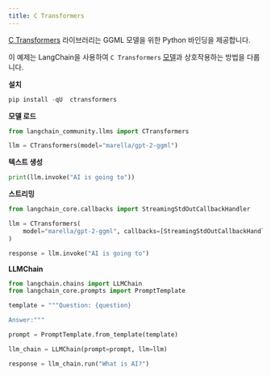 ```yaml
---
title: C Transformers
---
```


[C Transformers](https://github.com/marella/ctransformers) 라이브러리는 GGML 모델을 위한 Python 바인딩을 제공합니다.

이 예제는 LangChain을 사용하여 `C Transformers` [모델](https://github.com/marella/ctransformers#supported-models)과 상호작용하는 방법을 다룹니다.

**설치**

```python
pip install -qU  ctransformers
```

**모델 로드**

```python
from langchain_community.llms import CTransformers

llm = CTransformers(model="marella/gpt-2-ggml")
```

**텍스트 생성**

```python
print(llm.invoke("AI is going to"))
```

**스트리밍**

```python
from langchain_core.callbacks import StreamingStdOutCallbackHandler

llm = CTransformers(
    model="marella/gpt-2-ggml", callbacks=[StreamingStdOutCallbackHandler()]
)

response = llm.invoke("AI is going to")
```

**LLMChain**

```python
from langchain.chains import LLMChain
from langchain_core.prompts import PromptTemplate

template = """Question: {question}

Answer:"""

prompt = PromptTemplate.from_template(template)

llm_chain = LLMChain(prompt=prompt, llm=llm)

response = llm_chain.run("What is AI?")
```